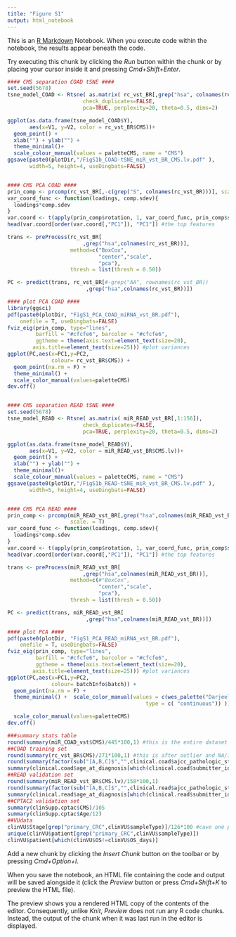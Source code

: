 ```yaml
---
title: "Figure S1"
output: html_notebook
---
```


This is an [R Markdown](http://rmarkdown.rstudio.com) Notebook. When you execute code within the notebook, the results appear beneath the code. 

Try executing this chunk by clicking the *Run* button within the chunk or by placing your cursor inside it and pressing *Cmd+Shift+Enter*. 

```r
#### CMS separation COAD tSNE ####
set.seed(5678)
tsne_model_COAD <- Rtsne( as.matrix( rc_vst_BR[,grep("hsa", colnames(rc_vst_BR))]), 
                        check_duplicates=FALSE, 
                        pca=TRUE, perplexity=20, theta=0.5, dims=2)

ggplot(as.data.frame(tsne_model_COAD$Y), 
       aes(x=V1, y=V2, color = rc_vst_BR$CMS))+
  geom_point() +
  xlab("") + ylab("") +
  theme_minimal()+
  scale_colour_manual(values = paletteCMS, name = "CMS")
ggsave(paste0(plotDir,"/FigS1b_COAD-tSNE_miR_vst_BR_CMS.lv.pdf" ),
       width=5, height=4, useDingbats=FALSE)


#### CMS PCA COAD ####
prin_comp <- prcomp(rc_vst_BR[,-c(grep("S", colnames(rc_vst_BR)))], scale. = T)
var_coord_func <- function(loadings, comp.sdev){
  loadings*comp.sdev
}
var.coord <- t(apply(prin_comp$rotation, 1, var_coord_func, prin_comp$sdev)) 
head(var.coord[order(var.coord[,"PC1"]), "PC1"]) #the top features

trans <- preProcess(rc_vst_BR[
                        ,grep("hsa",colnames(rc_vst_BR))], 
                    method=c("BoxCox",
                             "center","scale", 
                             "pca"),
                    thresh = list(thresh = 0.50))

PC <- predict(trans, rc_vst_BR[#-grep("AA", rownames(rc_vst_BR))
                         ,grep("hsa",colnames(rc_vst_BR))])

#### plot PCA COAD ####
library(ggsci)
pdf(paste0(plotDir, "FigS1_PCA_COAD_miRNA_vst_BR.pdf"),
    onefile = T, useDingbats=FALSE)
fviz_eig(prin_comp, type="lines", 
         barfill = "#cfcfe6", barcolor = "#cfcfe6",
         ggtheme = theme(axis.text=element_text(size=20),
        axis.title=element_text(size=25))) #plot variances
ggplot(PC,aes(x=PC1,y=PC2, 
              colour= rc_vst_BR$CMS)) +
  geom_point(na.rm = F) +
  theme_minimal() +
  scale_color_manual(values=paletteCMS)
dev.off()


#### CMS separation READ tSNE ####
set.seed(5678)
tsne_model_READ <- Rtsne( as.matrix( miR_READ_vst_BR[,1:156]), 
                        check_duplicates=FALSE, 
                        pca=TRUE, perplexity=20, theta=0.5, dims=2)

ggplot(as.data.frame(tsne_model_READ$Y), 
       aes(x=V1, y=V2, color = miR_READ_vst_BR$CMS.lv))+
  geom_point() +
  xlab("") + ylab("") +
  theme_minimal()+
  scale_colour_manual(values = paletteCMS, name = "CMS")
ggsave(paste0(plotDir,"/FigS1b_READ-tSNE_miR_vst_BR_CMS.lv.pdf" ),
       width=5, height=4, useDingbats=FALSE)


#### CMS PCA READ ####
prin_comp <- prcomp(miR_READ_vst_BR[,grep("hsa",colnames(miR_READ_vst_BR))], 
                    scale. = T)
var_coord_func <- function(loadings, comp.sdev){
  loadings*comp.sdev
}
var.coord <- t(apply(prin_comp$rotation, 1, var_coord_func, prin_comp$sdev)) 
head(var.coord[order(var.coord[,"PC1"]), "PC1"]) #the top features

trans <- preProcess(miR_READ_vst_BR[
                        ,grep("hsa",colnames(miR_READ_vst_BR))], 
                    method=c(#"BoxCox",
                             "center","scale", 
                             "pca"),
                    thresh = list(thresh = 0.50))

PC <- predict(trans, miR_READ_vst_BR[
                         ,grep("hsa",colnames(miR_READ_vst_BR))])

#### plot PCA ####
pdf(paste0(plotDir, "FigS1_PCA_READ_miRNA_vst_BR.pdf"),
    onefile = T, useDingbats=FALSE)
fviz_eig(prin_comp, type="lines", 
         barfill = "#cfcfe6", barcolor = "#cfcfe6",
         ggtheme = theme(axis.text=element_text(size=20),
        axis.title=element_text(size=25))) #plot variances
ggplot(PC,aes(x=PC1,y=PC2, 
              colour= batchInfo$batch)) +
  geom_point(na.rm = F) +
  theme_minimal() +  scale_color_manual(values = c(wes_palette("Darjeeling1", 24, 
                                            type = c( "continuous")) ))

  scale_color_manual(values=paletteCMS)
dev.off()


```


```r

###summary stats table
round(summary(miR_COAD_vst$CMS)/445*100,1) #this is the entire dataset of COAD without normal/extra samples
##COAD training set
round(summary(rc_vst_BR$CMS)/271*100,1) #this is after outlier and NA/inconsistency removal
round(summary(factor(sub("[A,B,C]$","",clinical.coad$ajcc_pathologic_stage[which(clinical.coad$submitter_id %in% rownames(rc_vst_BR))])))/271*100,1) #this is after outlier and NA/inconsistency removal
summary(clinical.coad$age_at_diagnosis[which(clinical.coad$submitter_id %in% rownames(rc_vst_BR))]/365)
##READ validation set
round(summary(miR_READ_vst_BR$CMS.lv)/158*100,1)
round(summary(factor(sub("[A,B,C]$","",clinical.read$ajcc_pathologic_stage[which(clinical.read$submitter_id %in% rownames(miR_READ_vst_BR))])))/158*100,1) 
summary(clinical.read$age_at_diagnosis[which(clinical.read$submitter_id %in% rownames(miR_READ_vst_BR))]/365)
##CPTAC2 validation set
summary(clinSupp.cptac$CMS)/105
summary(clinSupp.cptac$Age/12)
##VUdata
clinVU$Stage[grep("primary_CRC",clinVU$sampleType)]/126*100 #cave one patient has 2 biopsies so for stage this is ok but for age and gender it should be 125 
unique(clinVU$patient[grep("primary_CRC",clinVU$sampleType)])
clinVU$patient[which(clinVU$OS!=clinVU$OS_days)]

```
Add a new chunk by clicking the *Insert Chunk* button on the toolbar or by pressing *Cmd+Option+I*.

When you save the notebook, an HTML file containing the code and output will be saved alongside it (click the *Preview* button or press *Cmd+Shift+K* to preview the HTML file). 

The preview shows you a rendered HTML copy of the contents of the editor. Consequently, unlike *Knit*, *Preview* does not run any R code chunks. Instead, the output of the chunk when it was last run in the editor is displayed.

